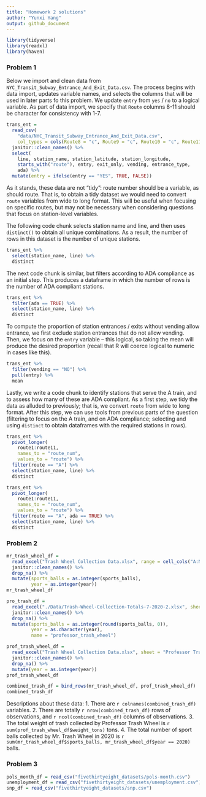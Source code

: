 ```yaml
---
title: "Homework 2 solutions"
author: "Yunxi Yang"
output: github_document
---
```


```r
library(tidyverse)
library(readxl)
library(haven)
```

### Problem 1

Below we import and clean data from `NYC_Transit_Subway_Entrance_And_Exit_Data.csv`. The process begins with data import, updates variable names, and selects the columns that will be used in later parts fo this problem. We update `entry` from `yes` / `no` to a logical variable. As part of data import, we specify that `Route` columns 8-11 should be character for consistency with 1-7.

```r
trans_ent = 
  read_csv(
    "data/NYC_Transit_Subway_Entrance_And_Exit_Data.csv",
    col_types = cols(Route8 = "c", Route9 = "c", Route10 = "c", Route11 = "c")) %>% 
  janitor::clean_names() %>% 
  select(
    line, station_name, station_latitude, station_longitude, 
    starts_with("route"), entry, exit_only, vending, entrance_type, 
    ada) %>% 
  mutate(entry = ifelse(entry == "YES", TRUE, FALSE))
```

As it stands, these data are not "tidy": route number should be a variable, as should route. That is, to obtain a tidy dataset we would need to convert `route` variables from wide to long format. This will be useful when focusing on specific routes, but may not be necessary when considering questions that focus on station-level variables.

The following code chunk selects station name and line, and then uses `distinct()` to obtain all unique combinations. As a result, the number of rows in this dataset is the number of unique stations.

```r
trans_ent %>% 
  select(station_name, line) %>% 
  distinct
```

The next code chunk is similar, but filters according to ADA compliance as an initial step. This produces a dataframe in which the number of rows is the number of ADA compliant stations.

```r
trans_ent %>% 
  filter(ada == TRUE) %>% 
  select(station_name, line) %>% 
  distinct
```

To compute the proportion of station entrances / exits without vending allow entrance, we first exclude station entrances that do not allow vending. Then, we focus on the `entry` variable -- this logical, so taking the mean will produce the desired proportion (recall that R will coerce logical to numeric in cases like this).

```r
trans_ent %>% 
  filter(vending == "NO") %>% 
  pull(entry) %>% 
  mean
```

Lastly, we write a code chunk to identify stations that serve the A train, and to assess how many of these are ADA compliant. As a first step, we tidy the data as alluded to previously; that is, we convert `route` from wide to long format. After this step, we can use tools from previous parts of the question (filtering to focus on the A train, and on ADA compliance; selecting and using `distinct` to obtain dataframes with the required stations in rows).

```r
trans_ent %>% 
  pivot_longer(
    route1:route11,
    names_to = "route_num",
    values_to = "route") %>% 
  filter(route == "A") %>% 
  select(station_name, line) %>% 
  distinct

trans_ent %>% 
  pivot_longer(
    route1:route11,
    names_to = "route_num",
    values_to = "route") %>% 
  filter(route == "A", ada == TRUE) %>% 
  select(station_name, line) %>% 
  distinct
```

### Problem 2

```r
mr_trash_wheel_df = 
  read_excel("Trash Wheel Collection Data.xlsx", range = cell_cols("A:N")) %>% 
  janitor::clean_names() %>% 
  drop_na() %>% 
  mutate(sports_balls = as.integer(sports_balls),
         year = as.integer(year)) 
mr_trash_wheel_df
```



```r
pro_trash_df = 
  read_excel("./Data/Trash-Wheel-Collection-Totals-7-2020-2.xlsx", sheet = "Professor Trash Wheel", skip = 1) %>% 
  janitor::clean_names() %>% 
  drop_na() %>% 
  mutate(sports_balls = as.integer(round(sports_balls, 0)),
         year = as.character(year),
         name = "professor_trash_wheel")
```

```r
prof_trash_wheel_df = 
  read_excel("Trash Wheel Collection Data.xlsx", sheet = "Professor Trash Wheel", range = cell_cols("A:M")) %>% 
  janitor::clean_names() %>% 
  drop_na() %>% 
  mutate(year = as.integer(year)) 
prof_trash_wheel_df
```

```r
combined_trash_df = bind_rows(mr_trash_wheel_df, prof_trash_wheel_df)
combined_trash_df
```

Descriptions about these data: 
1. There are `r colnames(combined_trash_df)` variables. 
2. There are totally `r nrow(combined_trash_df)` rows of observations, and `r ncol(combined_trash_df)` columns of observations.
3. The total weight of trash collected by Professor Trash Wheel is `r sum(prof_trash_wheel_df$weight_tons)` tons. 
4. The total number of sport balls collected by Mr. Trash Wheel in 2020 is `r sum(mr_trash_wheel_df$sports_balls, mr_trash_wheel_df$year == 2020)` balls. 


### Problem 3

```r
pols_month_df = read_csv("fivethirtyeight_datasets/pols-month.csv")
unemployment_df = read_csv("fivethirtyeight_datasets/unemployment.csv")
snp_df = read_csv("fivethirtyeight_datasets/snp.csv")
```
